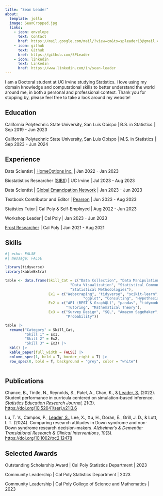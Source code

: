 ```yaml
---
title: "Sean Leader"
about:
  template: jolla
  image: SeanCropped.jpg
  links:
    - icon: envelope
      text: Contact
      href: https://mail.google.com/mail/?view=cm&to=spleader13@gmail.com
    - icon: github
      text: Github
      href: https://github.com/SPLeader
    - icon: linkedin
      text: Linkedin
      href: https://www.linkedin.com/in/sean-leader
---
```


I am a Doctoral student at UC Irvine studying Statistics. I love using my domain knowledge and computational skills to better understand the world around me, in both a personal and professional context. Thank you for stopping by, please feel free to take a look around my website!

## Education

California Polytechnic State University, San Luis Obispo \| B.S. in Statistics \| Sep 2019 - Jun 2023

California Polytechnic State University, San Luis Obispo \| M.S. in Statistics \| Sep 2023 - Jun 2024

## Experience

Data Scientist \| [HomeOptions Inc.](https://www.homeoptions.com) \| Jan 2022 - Jan 2023

Biostatistics Researcher ([SIBS](https://www.nhlbi.nih.gov/grants-and-training/summer-institute-biostatistics)) \| UC Irvine \| Jul 2023 - Aug 2023

Data Scientist \| [Global Emancipation Network](https://www.globalemancipation.ngo) \| Jan 2023 - Jun 2023

Textbook Contributor and Editor \| [Pearson](https://www.pearson.com) \| Jun 2023 - Aug 2023

Statistics Tutor \| Cal Poly & Self-Employed \| Aug 2022 - Jun 2023

Workshop Leader \| Cal Poly \| Jan 2023 - Jun 2023

[Frost Researcher](https://cosam.calpoly.edu/prospective-students/frost-fund) \| Cal Poly \| Jan 2021 - Aug 2021

## Skills

```r
#| echo: FALSE
#| message: FALSE

library(tidyverse)
library(kableExtra)

table <- data.frame(Skill_Cat = c("Data Collection", "Data Manipulation", "ML Modeling",
                              "Data Visualization", "Statistical Communication",
                              "Statistical Methodologies"),
                    Ex1 = c("Webscraping", "tidyverse", "scikit-learn",
                                    "ggplot", "Consulting", "Hypothesis Testing"),
                    Ex2 = c("API (REST & GraphQL)", "pandas", "tidymodels", "matplotlib", 
                            "Tutoring", "Mathematical Theory"),
                    Ex3 = c("Survey Design", "SQL", "Amazon SageMaker", "seaborn", "Research Presentations",
                            "Probability"))

table |> 
  rename("Category" = Skill_Cat,
         "Skill 1" = Ex1,
         "Skill 2" = Ex2,
         "Skill 3" = Ex3) |> 
  kbl() |> 
  kable_paper(full_width = FALSE) |> 
  column_spec(1, bold = T, border_right = T) |> 
  row_spec(0, bold = T, background = "grey", color = "white")
  
```

## Publications

Chance, B., Tintle, N., Reynolds, S., Patel, A., Chan, K., & [Leader, S.]{.underline} (2022). Student performance in curricula centered on simulation-based inference. *Statistics Education Research Journal, 21*(3). <https://doi.org/10.52041/serj.v21i3.6>

Lu, T. V., Campos, P., [Leader, S.]{.underline}, Lee, X., Xu, H., Doran, E., Grill, J. D., & Lott, I. T. (2024). Comparing research attitudes in Down syndrome and non-Down syndrome research decision-makers. *Alzheimer’s & Dementia: Translational Research & Clinical Interventions*, *10*(3). <https://doi.org/10.1002/trc2.12478>

## Selected Awards

Outstanding Scholarship Award \| Cal Poly Statistics Department \| 2023

Community Leadership \| Cal Poly Statistics Department \| 2023

Community Leadership \| Cal Poly College of Science and Mathematics \| 2023
